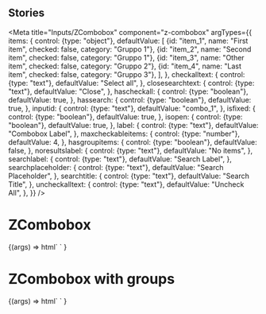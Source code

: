 
## Stories

<Meta
  title="Inputs/ZCombobox"
  component="z-combobox"
  argTypes={{
    items: {
      control: {type: "object"},
      defaultValue: [
        {id: "item_1", name: "First item", checked: false, category: "Gruppo 1"},
        {id: "item_2", name: "Second item", checked: false, category: "Gruppo 1"},
        {id: "item_3", name: "Other item", checked: false, category: "Gruppo 2"},
        {id: "item_4", name: "Last item", checked: false, category: "Gruppo 3"},
      ],
    },
    checkalltext: {
      control: {type: "text"},
      defaultValue: "Select all",
    },
    closesearchtext: {
      control: {type: "text"},
      defaultValue: "Close",
    },
    hascheckall: {
      control: {type: "boolean"},
      defaultValue: true,
    },
    hassearch: {
      control: {type: "boolean"},
      defaultValue: true,
    },
    inputid: {
      control: {type: "text"},
      defaultValue: "combo_1",
    },
    isfixed: {
      control: {type: "boolean"},
      defaultValue: true,
    },
    isopen: {
      control: {type: "boolean"},
      defaultValue: true,
    },
    label: {
      control: {type: "text"},
      defaultValue: "Combobox Label",
    },
    maxcheckableitems: {
      control: {type: "number"},
      defaultValue: 4,
    },
    hasgroupitems: {
      control: {type: "boolean"},
      defaultValue: false,
    },
    noresultslabel: {
      control: {type: "text"},
      defaultValue: "No items",
    },
    searchlabel: {
      control: {type: "text"},
      defaultValue: "Search Label",
    },
    searchplaceholder: {
      control: {type: "text"},
      defaultValue: "Search Placeholder",
    },
    searchtitle: {
      control: {type: "text"},
      defaultValue: "Search Title",
    },
    uncheckalltext: {
      control: {type: "text"},
      defaultValue: "Uncheck All",
    },
  }}
/>

# ZCombobox

<Canvas>
  <Story name="z-combobox">
    {(args) =>
      html` <z-combobox
        checkalltext=${args.checkalltext}
        closesearchtext=${args.closesearchtext}
        hascheckall=${args.hascheckall}
        hassearch=${args.hassearch}
        inputid=${args.inputid}
        isfixed=${args.isfixed}
        isopen=${args.isopen}
        items=${JSON.stringify(args.items)}
        label=${args.label}
        maxcheckableitems=${args.maxcheckableitems}
        hasgroupitems=${args.hasgroupitems}
        noresultslabel=${args.noresultslabel}
        searchlabel=${args.searchlabel}
        searchplaceholder=${args.searchplaceholder}
        searchtitle=${args.searchtitle}
        uncheckalltext=${args.uncheckalltext}
      />`
    }
  </Story>
</Canvas>

# ZCombobox with groups

<Canvas>
  <Story
    name="z-combobox with groups"
    args={{
      items: [
        {id: "item_1", name: "First item", checked: false, category: "Gruppo 1"},
        {id: "item_2", name: "Second item", checked: false, category: "Gruppo 1"},
        {id: "item_3", name: "Other item", checked: false, category: "Gruppo 2"},
        {id: "item_5", name: "And another item", checked: false, category: "Gruppo 3"},
        {id: "item_6", name: "And another one", checked: false, category: "Gruppo 3"},
        {id: "item_7", name: "Last item", checked: false, category: "Gruppo 4"},
      ],
      hasgroupitems: true,
    }}
  >
    {(args) =>
      html` <z-combobox
        checkalltext=${args.checkalltext}
        closesearchtext=${args.closesearchtext}
        hascheckall=${args.hascheckall}
        hassearch=${args.hassearch}
        inputid=${args.inputid}
        isfixed=${args.isfixed}
        isopen=${args.isopen}
        items=${JSON.stringify(args.items)}
        label=${args.label}
        maxcheckableitems=${args.maxcheckableitems}
        hasgroupitems=${args.hasgroupitems}
        noresultslabel=${args.noresultslabel}
        searchlabel=${args.searchlabel}
        searchplaceholder=${args.searchplaceholder}
        searchtitle=${args.searchtitle}
        uncheckalltext=${args.uncheckalltext}
      />`
    }
  </Story>
</Canvas>

<Props of="z-combobox" />
